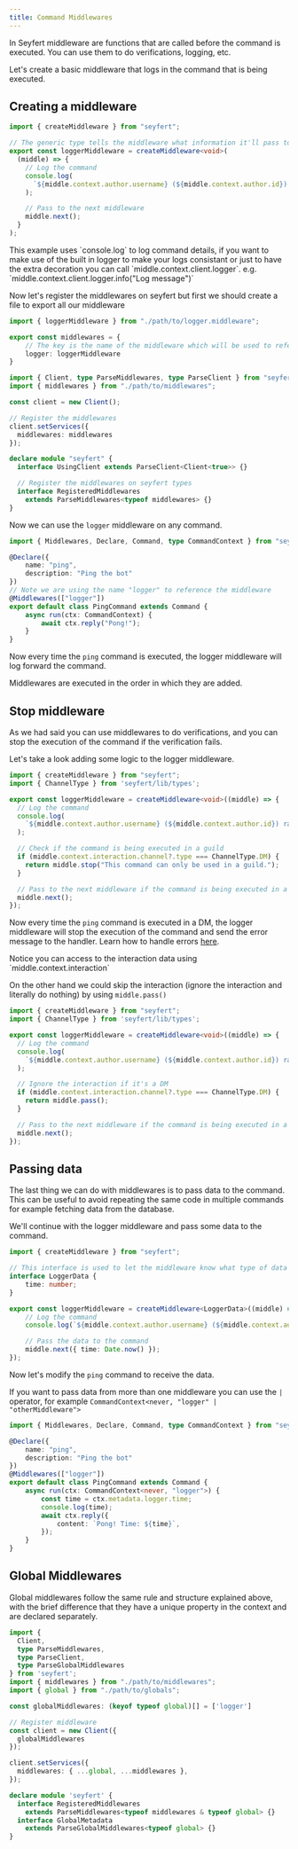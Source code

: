```yaml
---
title: Command Middlewares
---
```


In Seyfert middleware are functions that are called before the command is executed. You can use them to do verifications, logging, etc.

Let's create a basic middleware that logs in the command that is being executed.

## Creating a middleware

```ts title="logger.middleware.ts" wrap copy
import { createMiddleware } from "seyfert";

// The generic type tells the middleware what information it'll pass to the command
export const loggerMiddleware = createMiddleware<void>(
  (middle) => {
    // Log the command
    console.log(
      `${middle.context.author.username} (${middle.context.author.id}) ran /(${middle.context.resolver.fullCommandName}`
    );

    // Pass to the next middleware
    middle.next();
  }
);
```

<Callout>
This example uses `console.log` to log command details, if you want to make use of the built in logger to make your logs consistant or just to have the extra decoration you can call `middle.context.client.logger`.  
e.g. `middle.context.client.logger.info("Log message")`
</Callout>

Now let's register the middlewares on seyfert but first we should create a file to export all our middleware

```ts title="middlewares.ts" wrap copy
import { loggerMiddleware } from "./path/to/logger.middleware";

export const middlewares = {
    // The key is the name of the middleware which will be used to reference it on the command
    logger: loggerMiddleware
}
```


```ts title="index.ts" ins={2,7-9,15-16} copy
import { Client, type ParseMiddlewares, type ParseClient } from "seyfert";
import { middlewares } from "./path/to/middlewares";

const client = new Client();

// Register the middlewares
client.setServices({
  middlewares: middlewares
});

declare module "seyfert" {
  interface UsingClient extends ParseClient<Client<true>> {}

  // Register the middlewares on seyfert types
  interface RegisteredMiddlewares
    extends ParseMiddlewares<typeof middlewares> {}
}
```

Now we can use the `logger` middleware on any command.

```ts title="ping.command.ts" {1} ins={8} copy
import { Middlewares, Declare, Command, type CommandContext } from "seyfert";

@Declare({
	name: "ping",
	description: "Ping the bot"
})
// Note we are using the name "logger" to reference the middleware
@Middlewares(["logger"])
export default class PingCommand extends Command {
    async run(ctx: CommandContext) {
        await ctx.reply("Pong!");
    }
}
```

Now every time the `ping` command is executed, the logger middleware will log forward the command.

<Callout>
Middlewares are executed in the order in which they are added.
</Callout>

## Stop middleware

As we had said you can use middlewares to do verifications, and you can stop the execution of the command if the verification fails.

Let's take a look adding some logic to the logger middleware.

```ts title="logger.middleware.ts" ins={2, 11-13} copy wrap 
import { createMiddleware } from "seyfert";
import { ChannelType } from 'seyfert/lib/types';

export const loggerMiddleware = createMiddleware<void>((middle) => {
  // Log the command
  console.log(
    `${middle.context.author.username} (${middle.context.author.id}) ran /(${middle.context.resolver.fullCommandName}`
  );

  // Check if the command is being executed in a guild
  if (middle.context.interaction.channel?.type === ChannelType.DM) {
    return middle.stop("This command can only be used in a guild.");
  }

  // Pass to the next middleware if the command is being executed in a guild
  middle.next();
});
```

Now every time the `ping` command is executed in a DM, the logger middleware will stop the execution of the command and send the error message to the handler. Learn how to handle errors [here](/commands/handling-errors#middleware-return-stop).

<Callout>
Notice you can access to the interaction data using `middle.context.interaction`
</Callout>

On the other hand we could skip the interaction (ignore the interaction and literally do nothing) by using `middle.pass()`

```ts title="logger.middleware.ts" {12} copy
import { createMiddleware } from "seyfert";
import { ChannelType } from 'seyfert/lib/types';

export const loggerMiddleware = createMiddleware<void>((middle) => {
  // Log the command
  console.log(
    `${middle.context.author.username} (${middle.context.author.id}) ran /(${middle.context.resolver.fullCommandName}`
  );

  // Ignore the interaction if it's a DM
  if (middle.context.interaction.channel?.type === ChannelType.DM) {
    return middle.pass();
  }

  // Pass to the next middleware if the command is being executed in a guild
  middle.next();
});
```

## Passing data

The last thing we can do with middlewares is to pass data to the command. This can be useful to avoid repeating the same code in multiple commands for example fetching data from the database.

We'll continue with the logger middleware and pass some data to the command.

```ts title="logger.middleware.ts" ins={4-6,13} {8} copy
import { createMiddleware } from "seyfert";

// This interface is used to let the middleware know what type of data to pass to the command
interface LoggerData {
    time: number;
}

export const loggerMiddleware = createMiddleware<LoggerData>((middle) => {
    // Log the command
    console.log(`${middle.context.author.username} (${middle.context.author.id}) ran /${middle.context.resolver.fullCommandName}`);

    // Pass the data to the command
    middle.next({ time: Date.now() });
});
```

Now let's modify the `ping` command to receive the data.

<Callout>

If you want to pass data from more than one middleware you can use the `|` operator, for example `CommandContext<never, "logger" | "otherMiddleware">`

</Callout>

```ts title="ping.command.ts" {9} ins={10-11} copy
import { Middlewares, Declare, Command, type CommandContext } from "seyfert";

@Declare({
    name: "ping",
    description: "Ping the bot"
})
@Middlewares(["logger"])
export default class PingCommand extends Command {
    async run(ctx: CommandContext<never, "logger">) {
        const time = ctx.metadata.logger.time;
        console.log(time);
        await ctx.reply({
            content: `Pong! Time: ${time}`,
        });
    }
}

```

## Global Middlewares

Global middlewares follow the same rule and structure explained above, with the brief difference that they have a unique property in the context and are declared separately.

```ts title="index.ts" {18} ins={5,8,10,14,24-25}
import {
  Client,
  type ParseMiddlewares,
  type ParseClient,
  type ParseGlobalMiddlewares
} from 'seyfert';
import { middlewares } from "./path/to/middlewares";
import { global } from "./path/to/globals";

const globalMiddlewares: (keyof typeof global)[] = ['logger']

// Register middleware
const client = new Client({
  globalMiddlewares
});

client.setServices({
  middlewares: { ...global, ...middlewares },
});

declare module 'seyfert' {
  interface RegisteredMiddlewares
    extends ParseMiddlewares<typeof middlewares & typeof global> {}
  interface GlobalMetadata
    extends ParseGlobalMiddlewares<typeof global> {}
}
```